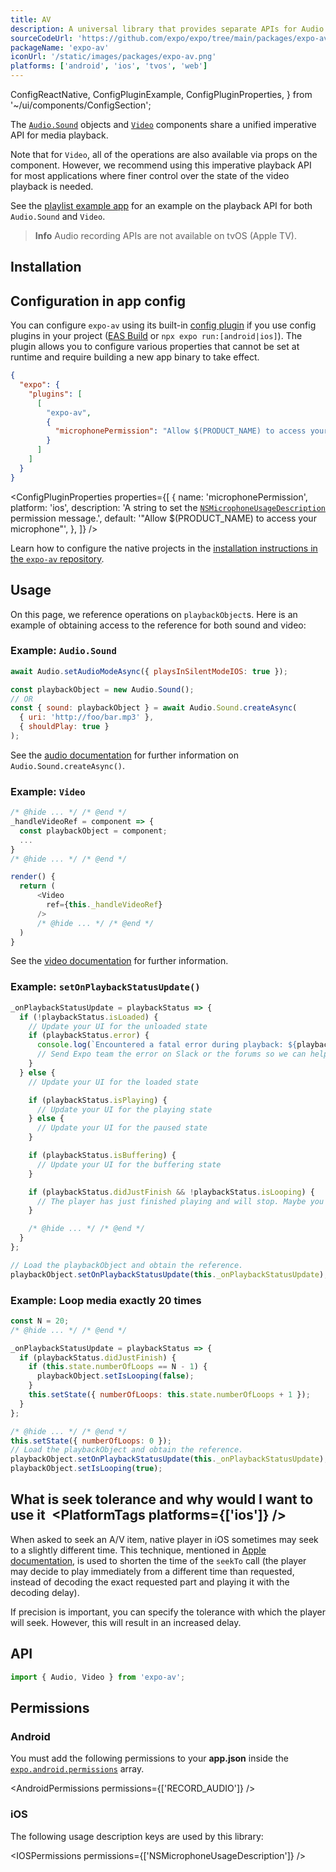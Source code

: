 ```yaml
---
title: AV
description: A universal library that provides separate APIs for Audio and Video playback.
sourceCodeUrl: 'https://github.com/expo/expo/tree/main/packages/expo-av'
packageName: 'expo-av'
iconUrl: '/static/images/packages/expo-av.png'
platforms: ['android', 'ios', 'tvos', 'web']
---
```


  ConfigReactNative,
  ConfigPluginExample,
  ConfigPluginProperties,
} from '~/ui/components/ConfigSection';

The [`Audio.Sound`](audio.mdx) objects and [`Video`](video-av.mdx) components share a unified imperative API for media playback.

Note that for `Video`, all of the operations are also available via props on the component. However, we recommend using this imperative playback API for most applications where finer control over the state of the video playback is needed.

See the [playlist example app](https://github.com/expo/playlist-example) for an example on the playback API for both `Audio.Sound` and `Video`.

> **Info** Audio recording APIs are not available on tvOS (Apple TV).

## Installation

<APIInstallSection />

## Configuration in app config

You can configure `expo-av` using its built-in [config plugin](/config-plugins/introduction/) if you use config plugins in your project ([EAS Build](/build/introduction) or `npx expo run:[android|ios]`). The plugin allows you to configure various properties that cannot be set at runtime and require building a new app binary to take effect.

<ConfigPluginExample>

```json app.json
{
  "expo": {
    "plugins": [
      [
        "expo-av",
        {
          "microphonePermission": "Allow $(PRODUCT_NAME) to access your microphone."
        }
      ]
    ]
  }
}
```

</ConfigPluginExample>

<ConfigPluginProperties
  properties={[
    {
      name: 'microphonePermission',
      platform: 'ios',
      description:
        'A string to set the [`NSMicrophoneUsageDescription`](#permission-nsmicrophoneusagedescription) permission message.',
      default: '"Allow $(PRODUCT_NAME) to access your microphone"',
    },
  ]}
/>

<ConfigReactNative>

Learn how to configure the native projects in the [installation instructions in the `expo-av` repository](https://github.com/expo/expo/tree/main/packages/expo-av#installation-in-bare-react-native-projects).

</ConfigReactNative>

## Usage

On this page, we reference operations on `playbackObject`s. Here is an example of obtaining access to the reference for both sound and video:

### Example: `Audio.Sound`

```js
await Audio.setAudioModeAsync({ playsInSilentModeIOS: true });

const playbackObject = new Audio.Sound();
// OR
const { sound: playbackObject } = await Audio.Sound.createAsync(
  { uri: 'http://foo/bar.mp3' },
  { shouldPlay: true }
);
```

See the [audio documentation](audio.mdx) for further information on `Audio.Sound.createAsync()`.

### Example: `Video`

```js
/* @hide ... */ /* @end */
_handleVideoRef = component => {
  const playbackObject = component;
  ...
}
/* @hide ... */ /* @end */

render() {
  return (
      <Video
        ref={this._handleVideoRef}
      />
      /* @hide ... */ /* @end */
  )
}
```

See the [video documentation](video-av.mdx) for further information.

### Example: `setOnPlaybackStatusUpdate()`

```js
_onPlaybackStatusUpdate = playbackStatus => {
  if (!playbackStatus.isLoaded) {
    // Update your UI for the unloaded state
    if (playbackStatus.error) {
      console.log(`Encountered a fatal error during playback: ${playbackStatus.error}`);
      // Send Expo team the error on Slack or the forums so we can help you debug!
    }
  } else {
    // Update your UI for the loaded state

    if (playbackStatus.isPlaying) {
      // Update your UI for the playing state
    } else {
      // Update your UI for the paused state
    }

    if (playbackStatus.isBuffering) {
      // Update your UI for the buffering state
    }

    if (playbackStatus.didJustFinish && !playbackStatus.isLooping) {
      // The player has just finished playing and will stop. Maybe you want to play something else?
    }

    /* @hide ... */ /* @end */
  }
};

// Load the playbackObject and obtain the reference.
playbackObject.setOnPlaybackStatusUpdate(this._onPlaybackStatusUpdate);
```

### Example: Loop media exactly 20 times

```js
const N = 20;
/* @hide ... */ /* @end */

_onPlaybackStatusUpdate = playbackStatus => {
  if (playbackStatus.didJustFinish) {
    if (this.state.numberOfLoops == N - 1) {
      playbackObject.setIsLooping(false);
    }
    this.setState({ numberOfLoops: this.state.numberOfLoops + 1 });
  }
};

/* @hide ... */ /* @end */
this.setState({ numberOfLoops: 0 });
// Load the playbackObject and obtain the reference.
playbackObject.setOnPlaybackStatusUpdate(this._onPlaybackStatusUpdate);
playbackObject.setIsLooping(true);
```

## What is seek tolerance and why would I want to use it&ensp;<PlatformTags platforms={['ios']} />

When asked to seek an A/V item, native player in iOS sometimes may seek to a slightly different time. This technique, mentioned in [Apple documentation](https://developer.apple.com/documentation/avfoundation/avplayer/1387741-seek#discussion), is used to shorten the time of the `seekTo` call (the player may decide to play immediately from a different time than requested, instead of decoding the exact requested part and playing it with the decoding delay).

If precision is important, you can specify the tolerance with which the player will seek. However, this will result in an increased delay.

## API

```js
import { Audio, Video } from 'expo-av';
```

<APISection packageName="expo-av" apiName="AV" />

## Permissions

### Android

You must add the following permissions to your **app.json** inside the [`expo.android.permissions`](/versions/latest/config/app/#permissions) array.

<AndroidPermissions permissions={['RECORD_AUDIO']} />

### iOS

The following usage description keys are used by this library:

<IOSPermissions permissions={['NSMicrophoneUsageDescription']} />
